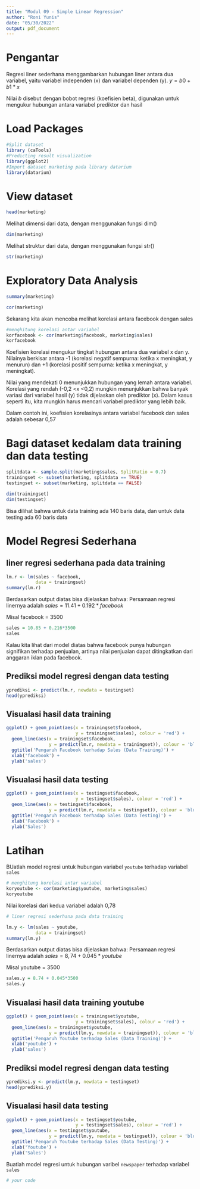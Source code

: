 ---
title: "Modul 09 - Simple Linear Regression"
author: "Roni Yunis"
date: "05/30/2022"
output: pdf_document
---

# Pengantar
Regresi liner sederhana menggambarkan hubungan liner antara dua variabel, yaitu variabel independen (x) dan variabel dependen (y). 
$y = b0 + b1*x$

Nilai $b$ disebut dengan bobot regresi (koefisien beta), digunakan untuk mengukur hubungan antara variabel prediktor dan hasil


# Load Packages
```{r}
#Split dataset 
library (caTools)
#Predicting result visualization
library(ggplot2)
#Import dataset marketing pada library datarium
library(datarium)

```

# View dataset
```{r}
head(marketing)
```

Melihat dimensi dari data, dengan menggunakan fungsi dim()
```{r}
dim(marketing)
```
Melihat struktur dari data, dengan menggunakan fungsi str()
```{r}
str(marketing)
```

# Exploratory Data Analysis

```{r}
summary(marketing)
```
```{r}
cor(marketing)
```

Sekarang kita akan mencoba melihat korelasi antara facebook dengan sales

```{r}
#menghitung korelasi antar variabel
korfacebook <- cor(marketing$facebook, marketing$sales)
korfacebook
```
Koefisien korelasi mengukur tingkat hubungan antara dua variabel x dan y. Nilainya berkisar antara -1 (korelasi negatif sempurna: ketika x meningkat, y menurun) dan +1 (korelasi positif sempurna: ketika x meningkat, y meningkat).

Nilai yang mendekati 0 menunjukkan hubungan yang lemah antara variabel. Korelasi yang rendah (-0,2 <x <0,2) mungkin menunjukkan bahwa banyak variasi dari variabel hasil (y) tidak dijelaskan oleh prediktor (x). Dalam kasus seperti itu, kita mungkin harus mencari variabel prediktor yang lebih baik.

Dalam contoh ini, koefisien korelasinya antara variabel facebook dan sales adalah sebesar 0,57

# Bagi dataset kedalam data training dan data testing
```{r}
splitdata <- sample.split(marketing$sales, SplitRatio = 0.7)
trainingset <- subset(marketing, splitdata == TRUE)
testingset <- subset(marketing, splitdata == FALSE)
```

```{r}
dim(trainingset)
dim(testingset)
```

Bisa dilihat bahwa untuk data training ada 140 baris data, dan untuk data testing ada 60 baris data


# Model Regresi Sederhana
## liner regresi sederhana pada data training
```{r}
lm.r <- lm(sales ~ facebook,
           data = trainingset)
summary(lm.r)
```
Berdasarkan output diatas bisa dijelaskan bahwa:
Persamaan regresi linernya adalah $sales = 11.41 + 0.192*facebook$

Misal facebook = 3500
```{r}
sales = 10.85 + 0.216*3500
sales
```


Kalau kita lihat dari model diatas bahwa facebook punya hubungan signifikan terhadap penjualan, artinya nilai penjualan dapat ditingkatkan dari anggaran iklan pada facebook. 


## Prediksi model regresi dengan data testing
```{r}
yprediksi <- predict(lm.r, newdata = testingset)
head(yprediksi)
```

## Visualasi hasil data training
```{r}
ggplot() + geom_point(aes(x = trainingset$facebook,
                          y = trainingset$sales), colour = 'red') +
  geom_line(aes(x = trainingset$facebook,
                y = predict(lm.r, newdata = trainingset)), colour = 'blue') +
  ggtitle('Pengaruh Facebook terhadap Sales (Data Training)') +
  xlab('facebook') +
  ylab('sales')
```

## Visualasi hasil data testing
```{r}
ggplot() + geom_point(aes(x = testingset$facebook,
                          y = testingset$sales), colour = 'red') +
  geom_line(aes(x = testingset$facebook,
                y = predict(lm.r, newdata = testingset)), colour = 'blue') +
  ggtitle('Pengaruh Facebook terhadap Sales (Data Testing)') +
  xlab('Facebook') +
  ylab('Sales')
```
# Latihan
BUatlah model regresi untuk hubungan variabel `youtube` terhadap variabel `sales`
```{r}
# menghitung korelasi antar variabel
koryoutube <- cor(marketing$youtube, marketing$sales)
koryoutube

```
Nilai korelasi dari kedua variabel adalah 0,78

```{r}

# liner regresi sederhana pada data training

lm.y <- lm(sales ~ youtube,
           data = trainingset)
summary(lm.y)
```

Berdasarkan output diatas bisa dijelaskan bahwa:
Persamaan regresi linernya adalah $sales = 8,74 + 0.045*youtube$

Misal youtube = 3500
```{r}
sales.y = 8.74 + 0.045*3500
sales.y
```
## Visualasi hasil data training youtube
```{r}
ggplot() + geom_point(aes(x = trainingset$youtube,
                          y = trainingset$sales), colour = 'red') +
  geom_line(aes(x = trainingset$youtube,
                y = predict(lm.y, newdata = trainingset)), colour = 'blue') +
  ggtitle('Pengaruh Youtube terhadap Sales (Data Training)') +
  xlab('youtube') +
  ylab('sales')
```
## Prediksi model regresi dengan data testing
```{r}
yprediksi.y <- predict(lm.y, newdata = testingset)
head(yprediksi.y)
```

## Visualasi hasil data testing
```{r}
ggplot() + geom_point(aes(x = testingset$youtube,
                          y = testingset$sales), colour = 'red') +
  geom_line(aes(x = testingset$youtube,
                y = predict(lm.y, newdata = testingset)), colour = 'blue') +
  ggtitle('Pengaruh Youtube terhadap Sales (Data Testing)') +
  xlab('Youtube') +
  ylab('Sales')
```

Buatlah model regresi untuk hubungan varibel `newspaper` terhadap variabel `sales`
```{r}
# your code


```



